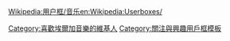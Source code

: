 {{Userbox
  |id=[[檔案:Edward Elgar.jpg|60px]]
  |id-c=blue
  |info=<span lang="zh-tw">這個用戶喜歡聽'''[[埃爾加]]'''的作品。</span>
  |info-c=white
  |info-s=9
  |border-c=black
}}
<includeonly>[[Category:喜歡埃爾加音樂的維基人]]</includeonly>
<noinclude>{{Clear}}[[Wikipedia:用户框/音乐]][[Category:關注與興趣用戶框模板]][[en:Wikipedia:Userboxes/]]</noinclude>